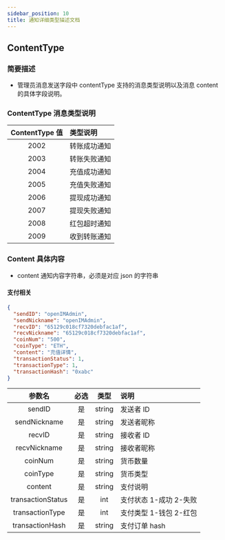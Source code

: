 ```yaml
---
sidebar_position: 10
title: 通知详细类型描述文档
---
```


## ContentType

### **简要描述**

- 管理员消息发送字段中 contentType 支持的消息类型说明以及消息 content 的具体字段说明。

### **ContentType 消息类型说明**

| ContentType 值 | 类型说明     |
| :------------: | :----------- |
|      2002      | 转账成功通知 |
|      2003      | 转账失败通知 |
|      2004      | 充值成功通知 |
|      2005      | 充值失败通知 |
|      2006      | 提现成功通知 |
|      2007      | 提现失败通知 |
|      2008      | 红包超时通知 |
|      2009      | 收到转账通知 |

### **Content 具体内容**

- content 通知内容字符串，必须是对应 json 的字符串

#### **支付相关**

```json
{
  "sendID": "openIMAdmin",
  "sendNickname": "openIMAdmin",
  "recvID": "65129c018cf7320debfac1af",
  "recvNickname": "65129c018cf7320debfac1af",
  "coinNum": "500",
  "coinType": "ETH",
  "content": "充值详情",
  "transactionStatus": 1,
  "transactionType": 1,
  "transactionHash": "0xabc"
}
```

|      参数名       | 必选 |  类型  | 说明                   |
| :---------------: | :--: | :----: | :--------------------- |
|      sendID       |  是  | string | 发送者 ID              |
|   sendNickname    |  是  | string | 发送者昵称             |
|      recvID       |  是  | string | 接收者 ID              |
|   recvNickname    |  是  | string | 接收者昵称             |
|      coinNum      |  是  | string | 货币数量               |
|     coinType      |  是  | string | 货币类型               |
|      content      |  是  | string | 支付说明               |
| transactionStatus |  是  |  int   | 支付状态 1-成功 2-失败 |
|  transactionType  |  是  |  int   | 支付类型 1-钱包 2-红包 |
|  transactionHash  |  是  | string | 支付订单 hash          |
